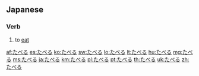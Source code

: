 ==Japanese==

===Verb===
{{ja-verb|type=2}}

# {{ja-def|食べる}} to [[eat]]

[[af:たべる]]
[[es:たべる]]
[[ko:たべる]]
[[sw:たべる]]
[[lo:たべる]]
[[lt:たべる]]
[[hu:たべる]]
[[mg:たべる]]
[[ms:たべる]]
[[ja:たべる]]
[[km:たべる]]
[[pl:たべる]]
[[pt:たべる]]
[[th:たべる]]
[[uk:たべる]]
[[zh:たべる]]